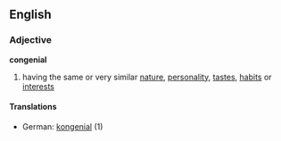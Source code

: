 ==English==
===Adjective===
'''congenial'''
# having the same or very similar [[nature]], [[personality]], [[taste]]s, [[habit]]s or [[interest]]s
====Translations====
*German: [[kongenial]] (1)